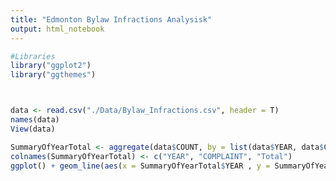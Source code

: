 ```yaml
---
title: "Edmonton Bylaw Infractions Analysisk"
output: html_notebook
---
```


```r
#Libraries
library("ggplot2")
library("ggthemes")



data <- read.csv("./Data/Bylaw_Infractions.csv", header = T)
names(data)
View(data)
```

```r
SummaryOfYearTotal <- aggregate(data$COUNT, by = list(data$YEAR, data$COMPLAINT), sum)
colnames(SummaryOfYearTotal) <- c("YEAR", "COMPLAINT", "Total")
ggplot() + geom_line(aes(x = SummaryOfYearTotal$YEAR , y = SummaryOfYearTotal$Total, colour = SummaryOfYearTotal$COMPLAINT)) + theme(legend.position = "bottom", legend.title = element_blank()) + labs(x = "Year", y = "Observations") + ggtitle("Total Complaints by Year and Complaint Type")
```

